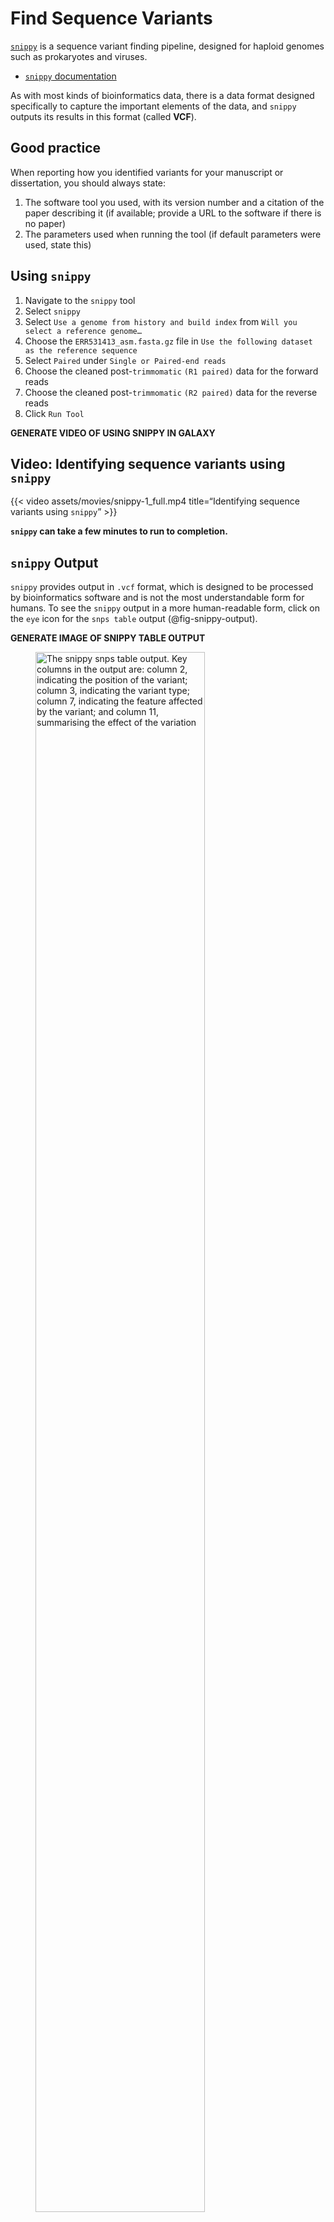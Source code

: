 # Find Sequence Variants {#sec-snippy}

[`snippy`](https://github.com/tseemann/snippy) is a sequence variant finding pipeline, designed for haploid genomes such as prokaryotes and viruses.

- [`snippy` documentation](https://github.com/tseemann/snippy)

As with most kinds of bioinformatics data, there is a data format designed specifically to capture the important elements of the data, and `snippy` outputs its results in this format (called **VCF**).

::: { .callout-important }
## Good practice

When reporting how you identified variants for your manuscript or dissertation, you should always state:

1. The software tool you used, with its version number and a citation of the paper describing it (if available; provide a URL to the software if there is no paper)
2. The parameters used when running the tool (if default parameters were used, state this)
:::

## Using `snippy`

1. Navigate to the `snippy` tool
2. Select `snippy`
3. Select `Use a genome from history and build index` from `Will you select a reference genome…`
4. Choose the `ERR531413_asm.fasta.gz` file in `Use the following dataset as the reference sequence`
5. Select `Paired` under `Single or Paired-end reads`
6. Choose the cleaned post-`trimmomatic` `(R1 paired)` data for the forward reads
7. Choose the cleaned post-`trimmomatic` `(R2 paired)` data for the reverse reads
8. Click `Run Tool`

::: { .callout-todo }
**GENERATE VIDEO OF USING SNIPPY IN GALAXY**
:::

::: { .callout-note }
## Video: Identifying sequence variants using `snippy`

{{< video assets/movies/snippy-1_full.mp4 title="Identifying sequence variants using `snippy`" >}}
:::

::: { .callout-caution }
**`snippy` can take a few minutes to run to completion.**
:::

## `snippy` Output

`snippy` provides output in `.vcf` format, which is designed to be processed by bioinformatics software and is not the most understandable form for humans. To see the `snippy` output in a more human-readable form, click on the `eye` icon for the `snps table` output (@fig-snippy-output).

::: { .callout-todo }
**GENERATE IMAGE OF SNIPPY TABLE OUTPUT**
:::


![The `snippy` `snps table` output. Key columns in the output are: column 2, indicating the position of the variant; column 3, indicating the variant type; column 7, indicating the feature affected by the variant; and column 11, summarising the effect of the variation](assets/images/snippy_table.png){#fig-snippy-output width="80%"}

::: { .callout-todo }
**GENERATE VIDEO OF INSPECTING SNIPPY OUTPUT IN GALAXY**
:::


::: { .callout-note }
## Video: Inspecting `snippy` output

{{< video assets/movies/snippy-2_full.mp4 title="Inspecting `snippy` output" >}}
:::

::: { .callout-questions }
Bioinformatic tools that perform the same kind of task may differ in exactly how they carry out that task.
This can result in them generating output that is not identical.
Even different versions of the same tool might differ and produce different output, so **it is important to explain exactly which version of a software tool you use in your work**.

1. Can you find SNPs from the `snippy` output manually using JBrowse in your earlier visualisation?
2. Can you find any SNPs that are different or inconsistent between the `JBrowse` and `snippy` outputs?
:::